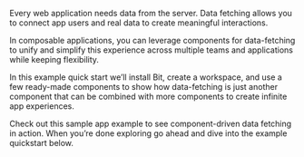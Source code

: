 Every web application needs data from the server. Data fetching allows you to connect app users and real data to create meaningful interactions.

In composable applications, you can leverage components for data-fetching to unify and simplify this experience across multiple teams and applications while keeping flexibility.

In this example quick start we’ll install Bit, create a workspace, and use a few ready-made components to show how data-fetching is just another component that can be combined with more components to create infinite app experiences.

Check out this sample app example to see component-driven data fetching in action. When you’re done exploring go ahead and dive into the example quickstart below.
